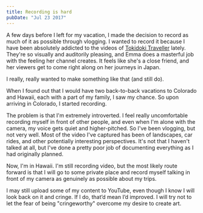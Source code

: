 ```yaml
---
title: Recording is hard
pubDate: "Jul 23 2017"
---
```


A few days before I left for my vacation, I made the decision to record as much of it as possible through vlogging. I wanted to record it because I have been absolutely addicted to the videos of [Tokidoki Traveller](https://www.youtube.com/channel/UCAKZ2vtm_-hfqeCGTNNbZqA) lately. They're so visually and auditorily pleasing, and Emma does a masterful job with the feeling her channel creates. It feels like she's a close friend, and her viewers get to come right along on her journeys in Japan.

I really, really wanted to make something like that (and still do).

When I found out that I would have two back-to-back vacations to Colorado and Hawaii, each with a part of my family, I saw my chance. So upon arriving in Colorado, I started recording.

The problem is that I'm extremely introverted. I feel really uncomfortable recording myself in front of other people, and even when I'm alone with the camera, my voice gets quiet and higher-pitched. So I've been vlogging, but not very well. Most of the video I've captured has been of landscapes, car rides, and other potentially interesting perspectives. It's not that I haven't talked at all, but I've done a pretty poor job of documenting everything as I had originally planned.

Now, I'm in Hawaii. I'm still recording video, but the most likely route forward is that I will go to some private place and record myself talking in front of my camera as genuinely as possible about my trips.

I may still upload some of my content to YouTube, even though I know I will look back on it and cringe. If I do, that’d mean I’d improved. I will try not to let the fear of being "cringeworthy" overcome my desire to create art.
